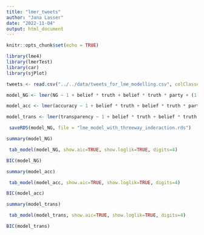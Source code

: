 ```yaml
---
title: "lmer_tweets"
author: "Jana Lasser"
date: "2022-11-04"
output: html_document
---
```


```r
knitr::opts_chunk$set(echo = TRUE)
```

```r
library(lme4)
library(lmerTest)
library(car)
library(sjPlot)
```

```r
tweets <- read.csv("../../data/tweets_for_lme_modelling.csv", colClasses=c("author_id"="character"))
```


```r
model_NG <- lmer(NG ~ 1 + belief * truth + belief * truth * party + (1 + belief * truth|author_id), data=tweets, control=lmerControl(optCtrl=list(maxfun=30000,algorithm="NLOPT_LN_NELDERMEAD") ))
```

```r
model_acc <- lmer(accuracy ~ 1 + belief * truth + belief * truth * party + (1 + belief * truth|author_id), data=tweets, control=lmerControl(optCtrl=list(maxfun=30000,algorithm="NLOPT_LN_NELDERMEAD") ))
```

```r
model_trans <- lmer(transparency ~ 1 + belief * truth + belief * truth * party + (1 + belief * truth|author_id), data=tweets, control=lmerControl(optCtrl=list(maxfun=30000,algorithm="NLOPT_LN_NELDERMEAD") ))
```

```r
 saveRDS(model_NG, file = "lme_model_with_threeway_inderaction.rds")
```

```r
summary(model_NG)
```
```r
 tab_model(model_NG, show.aic=TRUE, show.loglik=TRUE, digits=4)
```
```r
BIC(model_NG)
```

```r
summary(model_acc)
```
```r
 tab_model(model_acc, show.aic=TRUE, show.loglik=TRUE, digits=4)
```
```r
BIC(model_acc)
```

```r
summary(model_trans)
```
```r
 tab_model(model_trans, show.aic=TRUE, show.loglik=TRUE, digits=4)
```
```r
BIC(model_trans)
```




